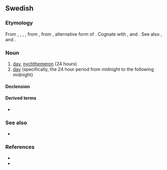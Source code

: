 ==Swedish==

===Etymology===
From {{inh|sv|gmq-osw|dygn}}, {{m|gmq-osw|dyghn}}, {{m|gmq-osw|døgn}}, {{m|gmq-osw|døghn}}, from {{inh|sv|non|dœgn}}, from {{inh|sv|gem-pro|*dōgin-}}, alternative form of {{m|gem-pro|*dōg-}}. Cognate with {{cog|da|døgn}}, {{cog|nb|døgn}} and {{cog|nn|døgn}}. See also {{cog|non|dœgr}}, {{cog|nn|døger}} and {{cog|is|dægur}}.

===Noun===
{{sv-noun|n}}

# [[day]], [[nychthemeron]] (24 hours)
# [[day]] (specifically, the 24 hour period from midnight to the following midnight)

====Declension====
{{sv-infl-noun-n-zero}}

====Derived terms====
* {{l|sv|dygna}}

===See also===
* {{l|sv|dag}}

===References===
* {{R:runeberg.org|0197.html dygn}}
* {{R:svenska.se|saob}}
